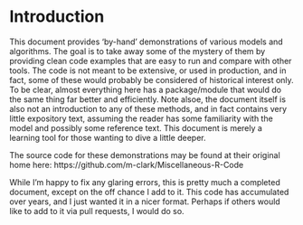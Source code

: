 # Introduction

This document provides 'by-hand' demonstrations of various models and algorithms. The goal is to take away some of the mystery of them by providing clean code examples that are easy to run and compare with other tools. The code is not meant to be extensive, or used in production, and in fact, some of these would probably be considered of historical interest only.  To be clear, almost everything here has a package/module that would do the same thing far better and efficiently.  Note alsoe, the document itself is also not an introduction to any of these methods, and in fact contains very little expository text, assuming the reader has some familiarity with the model and possibly some reference text. This document is merely a learning tool for those wanting to dive a little deeper.


The source code for these demonstrations may be found at their original home here: https://github.com/m-clark/Miscellaneous-R-Code

While I'm happy to fix any glaring errors, this is pretty much a completed document, except on the off chance I add to it. This code has accumulated over years, and I just wanted it in a nicer format.  Perhaps if others would like to add to it via pull requests, I would do so.